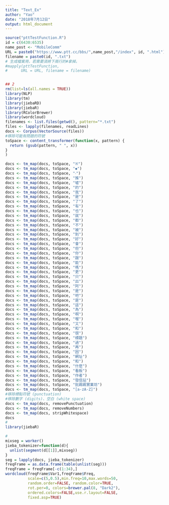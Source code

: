 ```yaml
---
title: "Text_Ex"
author: "Yao"
date: "2018年7月12日"
output: html_document
---
```

```r
source("pttTestFunction.R")
id = c(6430:6535)
name_post <- "MobileComm"
URL = paste0("https://www.ptt.cc/bbs/",name_post,"/index", id, ".html")
filename = paste0(id, ".txt")
# 生成檔案用，若需要須將下兩行的#拿掉。
#mapply(pttTestFunction, 
#      URL = URL, filename = filename)


## 2
rm(list=ls(all.names = TRUE))
library(NLP)
library(tm)
library(jiebaRD)
library(jiebaR)
library(RColorBrewer)
library(wordcloud)
filenames <- list.files(getwd(), pattern="*.txt")
files <- lapply(filenames, readLines)
docs <- Corpus(VectorSource(files))
#移除可能有問題的符號
toSpace <- content_transformer(function(x, pattern) {
  return (gsub(pattern, " ", x))
}
)

docs <- tm_map(docs, toSpace, "※")
docs <- tm_map(docs, toSpace, "◆")
docs <- tm_map(docs, toSpace, "‧")
docs <- tm_map(docs, toSpace, "推")
docs <- tm_map(docs, toSpace, "噓")
docs <- tm_map(docs, toSpace, "的")
docs <- tm_map(docs, toSpace, "我")
docs <- tm_map(docs, toSpace, "是")
docs <- tm_map(docs, toSpace, "了")
docs <- tm_map(docs, toSpace, "有")
docs <- tm_map(docs, toSpace, "也")
docs <- tm_map(docs, toSpace, "就")
docs <- tm_map(docs, toSpace, "都")
docs <- tm_map(docs, toSpace, "不")
docs <- tm_map(docs, toSpace, "被")
docs <- tm_map(docs, toSpace, "到")
docs <- tm_map(docs, toSpace, "好")
docs <- tm_map(docs, toSpace, "會")
docs <- tm_map(docs, toSpace, "但")
docs <- tm_map(docs, toSpace, "你")
docs <- tm_map(docs, toSpace, "跟")
docs <- tm_map(docs, toSpace, "能")
docs <- tm_map(docs, toSpace, "嗎")
docs <- tm_map(docs, toSpace, "更")
docs <- tm_map(docs, toSpace, "只")
docs <- tm_map(docs, toSpace, "出")
docs <- tm_map(docs, toSpace, "阿")
docs <- tm_map(docs, toSpace, "是")
docs <- tm_map(docs, toSpace, "吧")
docs <- tm_map(docs, toSpace, "是")
docs <- tm_map(docs, toSpace, "這")
docs <- tm_map(docs, toSpace, "為")
docs <- tm_map(docs, toSpace, "啊")
docs <- tm_map(docs, toSpace, "喔")
docs <- tm_map(docs, toSpace, "又")
docs <- tm_map(docs, toSpace, "和")
docs <- tm_map(docs, toSpace, "很")
docs <- tm_map(docs, toSpace, "標題")
docs <- tm_map(docs, toSpace, "過")
docs <- tm_map(docs, toSpace, "再")
docs <- tm_map(docs, toSpace, "因")
docs <- tm_map(docs, toSpace, "網址")
docs <- tm_map(docs, toSpace, "和")
docs <- tm_map(docs, toSpace, "什麼")
docs <- tm_map(docs, toSpace, "看板")
docs <- tm_map(docs, toSpace, "作者")
docs <- tm_map(docs, toSpace, "發信站")
docs <- tm_map(docs, toSpace, "批踢踢實業坊")
docs <- tm_map(docs, toSpace, "[a-zA-Z]")
#移除標點符號 (punctuation)
#移除數字 (digits)、空白 (white space)
docs <- tm_map(docs, removePunctuation)
docs <- tm_map(docs, removeNumbers)
docs <- tm_map(docs, stripWhitespace)
docs
#
library(jiebaR)

#
mixseg = worker()
jieba_tokenizer=function(d){
  unlist(segment(d[[1]],mixseg))
}
seg = lapply(docs, jieba_tokenizer)
freqFrame = as.data.frame(table(unlist(seg)))
freqFrame = freqFrame[-c(1:34),]
wordcloud(freqFrame$Var1,freqFrame$Freq,
          scale=c(5,0.5),min.freq=10,max.words=50,
          random.order=FALSE, random.color=TRUE, 
          rot.per=0, colors=brewer.pal(8, "Dark2"),
          ordered.colors=FALSE,use.r.layout=FALSE,
          fixed.asp=TRUE)
```

